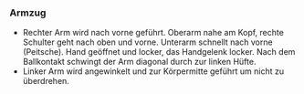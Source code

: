 ### Armzug

- Rechter Arm wird nach vorne geführt. Oberarm nahe am Kopf, rechte Schulter geht nach oben und vorne. Unterarm schnellt nach vorne (Peitsche). Hand geöffnet und locker, das Handgelenk locker. Nach dem Ballkontakt schwingt der Arm diagonal durch zur linken Hüfte.
- Linker Arm wird angewinkelt und zur Körpermitte geführt um nicht zu überdrehen.
